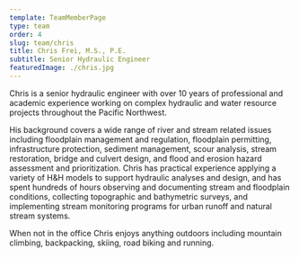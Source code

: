 ```yaml
---
template: TeamMemberPage
type: team
order: 4
slug: team/chris
title: Chris Frei, M.S., P.E.
subtitle: Senior Hydraulic Engineer
featuredImage: ./chris.jpg
---
```


Chris is a senior hydraulic engineer with over 10 years of professional and academic experience working on complex hydraulic and water resource projects throughout the Pacific Northwest.

His background covers a wide range of river and stream related issues including floodplain management and regulation, floodplain permitting, infrastructure protection, sediment management, scour analysis, stream restoration, bridge and culvert design, and flood and erosion hazard assessment and prioritization. Chris has practical experience applying a variety of H&H models to support hydraulic analyses and design, and has spent hundreds of hours observing and documenting stream and floodplain conditions, collecting topographic and bathymetric surveys, and implementing stream monitoring programs for urban runoff and natural stream systems.

When not in the office Chris enjoys anything outdoors including mountain climbing, backpacking, skiing, road biking and running.
